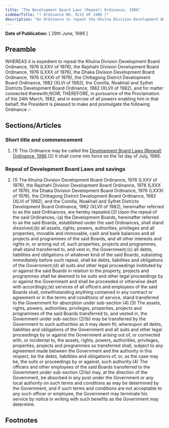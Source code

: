 ```yaml
---
title: "The Development Board Laws (Repeal) Ordinance, 1986"
sidebarTitle: "( Ordinance NO. XLVI OF 1986 )"
description: "An Ordinance to repeal the Khulna Division Development Board Ordinance, 1976, the Rajshahi Division Development Board Ordinance, 1976, the Dhaka Division Development Board Ordinance, 1976, the Chittagong District Development Board Ordinance, 1982 and the Comilla, Noakhali and Sylhet Districts Development Board Ordinance, 1982."
---
```


**Date of Publication:** [ 29th June, 1986 ]

## Preamble

WHEREAS it is expedient to repeal the Khulna Division Development Board Ordinance, 1976 (LXXV of 1976), the Rajshahi Division Development Board Ordinance, 1976 (LXXX of 1976), the Dhaka Division Development Board Ordinance, 1976 (LXXXI of 1976), the Chittagong District Development Board Ordinance, 1982 (XLVI of 1982), the Comilla, Noakhali and Sylhet Districts Development Board Ordinance, 1982 (XLVII of 1982), and for matter connected therewith;NOW, THEREFORE, in pursuance of the Proclamation of the 24th March, 1982, and in exercise of all powers enabling him in that behalf, the President is pleased to make and promulgate the following Ordinance :-

## Sections/Articles

### Short title and commencement

1. (1) This Ordinance may be called the [Development Board Laws (Repeal) Ordinance, 1986](/act-700.html "Development Board Laws (Repeal) Ordinance, 1986").(2) It shall come into force on the 1st day of July, 1986.

### Repeal of Development Board Laws and savings

2. (1) The Khulna Division Development Board Ordinance, 1976 (LXXV of 1976), the Rajshahi Division Development Board Ordinance, 1976 (LXXX of 1976), the Dhaka Division Development Board Ordinance, 1976 (LXXXI of 1976), the Chittagong District Development Board Ordinance, 1982 (XLVI of 1982), and the Comilla, Noakhali and Sylhet Districts Development Board Ordinance, 1982 (XLVII of 1982), hereinafter referred to as the said Ordinances, are hereby repealed.(2) Upon the repeal of the said Ordinances,-(a) the Development Boards, hereinafter referred to as the said Boards, established under the said Ordinances, shall stand dissolved;(b) all assets, rights, powers, authorities, privileges and all properties, movable and immovable, cash and bank balances and all projects and programmes of the said Boards, and all other interests and rights in, or arising out of, such properties, projects and programmes, shall stand transferred to, and vest in, the Government;(c) all debts, liabilities and obligations of whatever kind of the said Boards, subsisting immediately before such repeal, shall be debts, liabilities and obligations of the Government;(d) all suits and other legal proceedings instituted by or against the said Boards in relation to the property, projects and programmes shall be deemed to be suits and other legal proceedings by or against the Government and shall be proceeded or otherwise dealt with accordingly;(e) services of all officers and employees of the said Boards shall, notwithstanding anything contained in any contract or agreement or in the terms and conditions of service, stand transferred to the Government for absorption under sub-section (4).(3) The assets, rights, powers, authorities, privileges, properties, projects and programmes of the said Boards transferred to, and vested in, the Government under sub-section (2)(b) may be transferred by the Government to such authorities as it may deem fit; whereupon all debts, liabilities and obligations of the Government and all suits and other legal proceedings by or against the Government arising out of, or connected with, or incidental to, the assets, rights, powers, authorities, privileges, properties, projects and programmes so transferred shall, subject to any agreement made between the Government and the authority in this respect, be the debts, liabilities and obligations of, or, as the case may be, the suits or proceedings by or against, such authority.(4) The officers and other employees of the said Boards transferred to the Government under sub-section (2)(e) may, at the direction of the Government, be absorbed in any post under the Government or any local authority on such terms and conditions as may be determined by the Government, and if such terms and conditions are not acceptable to any such officer or employee, the Government may terminate his service by notice in writing with such benefits as the Government may determine.

## Footnotes
